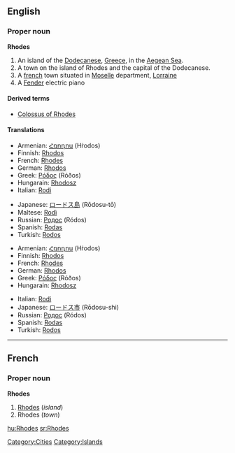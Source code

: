 ==English==
{{wikipedia}}

===Proper noun===
'''Rhodes'''

# An island of the [[Dodecanese]], [[Greece]], in the [[Aegean Sea]].
# A town on the island of Rhodes and the capital of the Dodecanese.
# A [[france|french]] town situated in [[w:Moselle|Moselle]] department, [[w:Lorraine|Lorraine]]
# A [[Fender]] electric piano

====Derived terms====
*[[Colossus of Rhodes]]

====Translations====
{{trans-top|island}}
*Armenian: [[Հռոդոս]] (Hṙodos)
*Finnish: [[Rhodos]]
*French: [[Rhodes#French|Rhodes]]<!--confirmed correct by Paul G on 2006-03-11; source: Petit Larousse, 1989-->
*German: [[Rhodos]]
*Greek: [[Ρόδος]] (Róðos) {{f}}
*Hungarain: [[Rhodosz]]
*Italian: [[Rodi]] {{f}}
{{trans-mid}}
*Japanese: [[ロードス島]] (Rōdosu-tō)
*Maltese: [[Rodì]]
*Russian: [[Родос]] (Ródos) {{m}}
*Spanish: [[Rodas]] {{m}}
*Turkish: [[Rodos]]
{{trans-bottom}}

{{trans-top|capital of the Dodecanese}}
*Armenian: [[Հռոդոս]] (Hṙodos)
*Finnish: [[Rhodos]]
*French: [[Rhodes#French|Rhodes]]<!--confirmed correct by Paul G on 2006-03-11; source: Petit Larousse, 1989-->
*German: [[Rhodos]]
*Greek: [[Ρόδος]] (Róðos) {{f}}
*Hungarain: [[Rhodosz]]
{{trans-mid}}
*Italian: [[Rodi]] {{f}}
*Japanese: [[ロードス市]] (Rōdosu-shi)
*Russian: [[Родос]] (Ródos) {{m}}
*Spanish: [[Rodas]] {{m}}
*Turkish: [[Rodos]]
{{trans-bottom}}

----

==French==

===Proper noun===
'''Rhodes'''

# [[Rhodes#English|Rhodes]] (''island'')
# Rhodes (''town'')

[[Category:Cities]]
[[Category:Islands]]

[[hu:Rhodes]]
[[sr:Rhodes]]